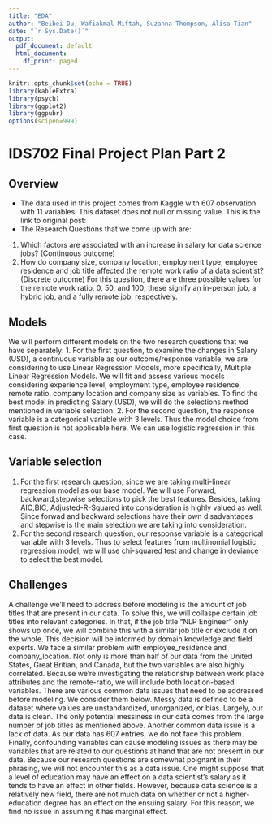 ```yaml
---
title: "EDA"
author: "Beibei Du, Wafiakmal Miftah, Suzanna Thompson, Alisa Tian"
date: "`r Sys.Date()`"
output: 
  pdf_document: default
  html_document:
    df_print: paged
---
```


```r
knitr::opts_chunk$set(echo = TRUE)
library(kableExtra)
library(psych)
library(ggplot2)
library(ggpubr)
options(scipen=999)
```
# IDS702 Final Project Plan Part 2

## Overview
- The data used in this project comes from Kaggle with 607 observation with 11 variables. This dataset does not null or missing value. This is the link to original post: [\textcolor{blue}{Data Science Job Salaries}](https://www.kaggle.com/datasets/ruchi798/data-science-job-salaries)
- The Research Questions that we come up with are:
1) Which factors are associated with an increase in salary for data science jobs? (Continuous outcome)
2) How do company size, company location, employment type, employee residence and job title affected the remote work ratio of a data scientist? (Discrete outcome) For this question, there are three possible values for the remote work ratio, 0, 50, and 100; these signify an in-person job, a hybrid job, and a fully remote job, respectively. 

## Models
We will perform different models on the two research questions that we have separately:
1. For the first question, to examine the changes in Salary (USD), a continuous variable as our outcome/response variable, we are considering to use Linear Regression Models, more specifically, Multiple Linear Regression Models. We will fit and assess various models considering experience level, employment type, employee residence, remote ratio, company location and company size as variables. To find the best model in predicting Salary (USD), we will do the selections method mentioned in variable selection.
2. For the second question, the response variable is a categorical variable with 3 levels. Thus the model choice from first question is not applicable here. We can use logistic regression in this case.

## Variable selection
1) For the first research question, since we are taking multi-linear regression model as our base model. We will use Forward, backward,stepwise selections to pick the best features. Besides, taking AIC,BIC, Adjusted-R-Squared into consideration is highly valued as well. Since forwad and backward selections have their own disadvantages and stepwise is the main selection we are taking into consideration.
2) For the second research question, our response variable is a categorical variable with 3 levels. Thus to select features from multinomial logistic regression model, we will use chi-squared test and change in deviance to select the best model.

## Challenges
A challenge we'll need to address before modeling is the amount of job titles that are present in our data. To solve this, we will collaspe certain job titles into relevant categories. In that, if the job title "NLP Engineer" only shows up once, we will combine this with a similar job title or exclude it on the whole. This decision will be informed by domain knowledge and field experts. 
We face a similar problem with employee_residence and company_location. Not only is more than half of our data from the United States, Great Britian, and Canada, but the two variables are also highly correlated. Because we're investigating the relationship between work place attributes and the remote-ratio, we will include both location-based variables. 
There are various common data issues that need to be addressed before modeling. We consider them below. 
Messy data is defined to be a dataset where values are unstandardized, unorganized, or bias. Largely, our data is clean. The only potential messiness in our data comes from the large number of job titles as mentioned above. 
Another common data issue is a lack of data. As our data has 607 entries, we do not face this problem. 
Finally, confounding variables can cause modeling issues as there may be variables that are related to our questions at hand that are not present in our data. Because our research questions are somewhat poignant in their phrasing, we will not encounter this as a data issue. One might suppose that a level of education may have an effect on a data scientist's salary as it tends to have an effect in other fields. However, because data science is a relatively new field, there are not much data on whether or not a higher-education degree has an effect on the ensuing salary. For this reason, we find no issue in assuming it has marginal effect.
